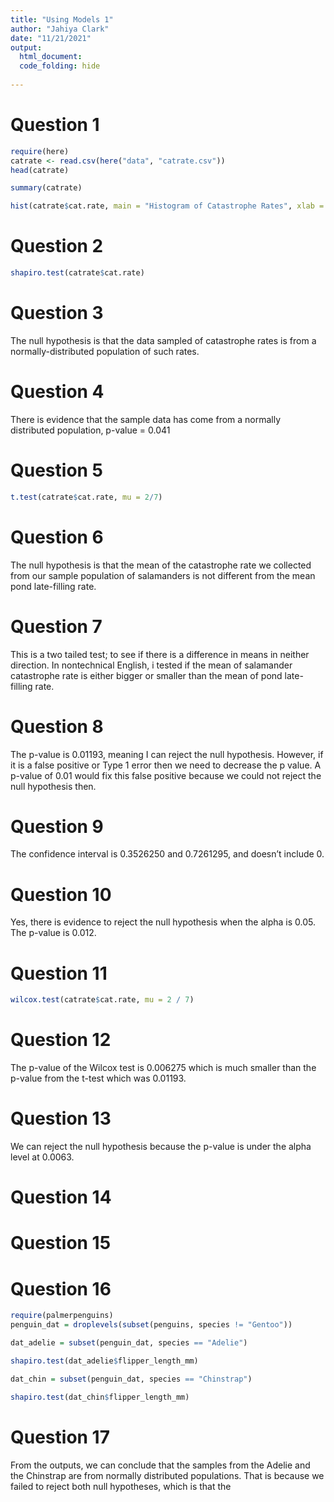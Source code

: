 ```yaml
---
title: "Using Models 1"
author: "Jahiya Clark"
date: "11/21/2021"
output: 
  html_document:
  code_folding: hide
  
---
```

# Question 1
```r
require(here)
catrate <- read.csv(here("data", "catrate.csv"))
head(catrate)
```

```r
summary(catrate)
```

```r
hist(catrate$cat.rate, main = "Histogram of Catastrophe Rates", xlab = "Catastrophe Rate")
```

# Question 2

```r
shapiro.test(catrate$cat.rate)
```
# Question 3

The null hypothesis is that the data sampled of catastrophe rates is from a normally-distributed population of such rates.

# Question 4

There is evidence that the sample data has come from a normally distributed population, p-value = 0.041

# Question 5

```r
t.test(catrate$cat.rate, mu = 2/7)
```

# Question 6

The null hypothesis is that the mean of the catastrophe rate we collected from our sample population of salamanders is not different from the mean pond late-filling rate.

# Question 7

This is a two tailed test; to see if there is a difference in means in neither direction. In nontechnical English, i tested if the mean of salamander catastrophe rate is either bigger or smaller than the mean of pond late-filling rate.  

# Question 8

The p-value is 0.01193, meaning I can reject the null hypothesis. However, if it is a false positive or Type 1 error then we need to decrease the p value. A p-value of 0.01 would fix this false positive because we could not reject the null hypothesis then.

# Question 9

The confidence interval is 0.3526250 and 0.7261295, and doesn't include 0.

# Question 10

Yes, there is evidence to reject the null hypothesis when the alpha is 0.05. The p-value is 0.012.

# Question 11

```r
wilcox.test(catrate$cat.rate, mu = 2 / 7)
```

# Question 12

The p-value of the Wilcox test is 0.006275 which is much smaller than the p-value from the t-test which was 0.01193.

# Question 13

We can reject the null hypothesis because the p-value is under the alpha level at 0.0063.

# Question 14

# Question 15

# Question 16

```r
require(palmerpenguins)
penguin_dat = droplevels(subset(penguins, species != "Gentoo"))

dat_adelie = subset(penguin_dat, species == "Adelie")

shapiro.test(dat_adelie$flipper_length_mm)

dat_chin = subset(penguin_dat, species == "Chinstrap")

shapiro.test(dat_chin$flipper_length_mm)
```

# Question 17

From the outputs, we can conclude that the samples from the Adelie and the Chinstrap are from normally distributed populations. That is because we failed to reject both null hypotheses, which is that the 
